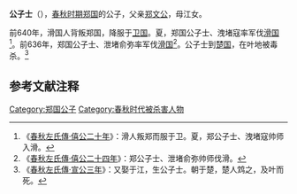 {{模板:Infobox 先秦人物
|名称= 公子士
|姓=[[姬姓|姬]]
|氏=
|名=士
|字=
|别名=
|别字=
|谥号=
|时代=春秋
|国家=[[郑国|郑]] 
|身份=郑国公子
|出生=
|逝世=
|父=[[郑文公|郑文公]]
|母=江女
}}
'''公子士'''（{{bd|？||？||catIdx=J}}），[[春秋时期|春秋时期]][[郑国|郑国]]的公子，父亲[[郑文公|郑文公]]，母江女。

前640年，滑国人背叛郑国，降服于[[卫国|卫国]]。夏，郑国公子士、洩堵寇率军伐[[滑国|滑国]]<ref>《[[s:春秋左氏傳/僖公|春秋左氏傳·僖公二十年]]》：滑人叛郑而服于卫。夏，郑公子士、洩堵寇帅师入滑。</ref>。前636年，郑国公子士、泄堵俞弥率军伐[[滑国|滑国]]<ref>《[[s:春秋左氏傳/僖公|春秋左氏傳·僖公二十四年]]》：郑公子士、泄堵俞弥帅师伐滑。</ref>。公子士到[[楚国|楚国]]，在叶地被毒杀。<ref>《[[s:春秋左氏傳/宣公|春秋左氏傳·宣公三年]]》：又娶于江，生公子士。朝于楚，楚人鸩之，及叶而死。</ref>

==参考文献注释==
{{Reflist}}

[[Category:郑国公子|Category:郑国公子]]
[[Category:春秋时代被杀害人物|Category:春秋时代被杀害人物]]
